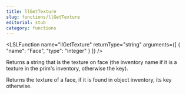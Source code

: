 ```yaml
---
title: llGetTexture
slug: functions/llGetTexture
editorial: stub
category: functions
---
```


<LSLFunction
	name="llGetTexture"
	returnType="string"
	arguments={[
	{
		"name": "Face",
		"type": "integer"
	}
]}
/>

Returns a string that is the texture on face (the inventory name if it is a texture in the prim's inventory, otherwise the key).

Returns the texture of a face, if it is found in object inventory, its key otherwise.
